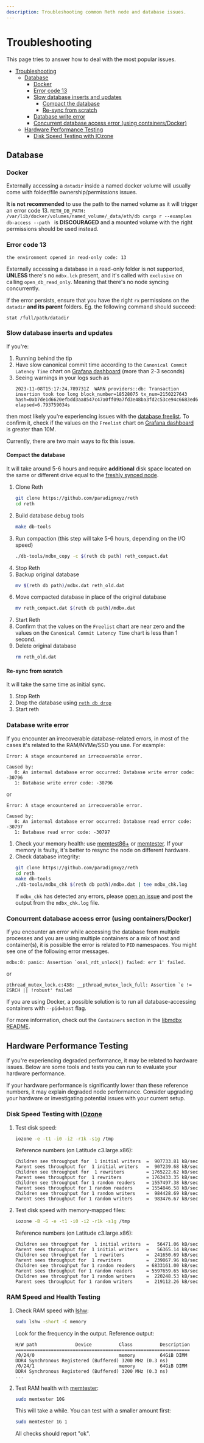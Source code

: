 ```yaml
---
description: Troubleshooting common Reth node and database issues.
---
```


# Troubleshooting

This page tries to answer how to deal with the most popular issues.

-   [Troubleshooting](#troubleshooting)
    -   [Database](#database)
        -   [Docker](#docker)
        -   [Error code 13](#error-code-13)
        -   [Slow database inserts and updates](#slow-database-inserts-and-updates)
            -   [Compact the database](#compact-the-database)
            -   [Re-sync from scratch](#re-sync-from-scratch)
        -   [Database write error](#database-write-error)
        -   [Concurrent database access error (using containers/Docker)](#concurrent-database-access-error-using-containersdocker)
    -   [Hardware Performance Testing](#hardware-performance-testing)
        -   [Disk Speed Testing with IOzone](#disk-speed-testing-with-iozone)

## Database

### Docker

Externally accessing a `datadir` inside a named docker volume will usually come with folder/file ownership/permissions issues.

**It is not recommended** to use the path to the named volume as it will trigger an error code 13. `RETH_DB_PATH: /var/lib/docker/volumes/named_volume/_data/eth/db cargo r --examples db-access --path ` is **DISCOURAGED** and a mounted volume with the right permissions should be used instead.

### Error code 13

`the environment opened in read-only code: 13`

Externally accessing a database in a read-only folder is not supported, **UNLESS** there's no `mdbx.lck` present, and it's called with `exclusive` on calling `open_db_read_only`. Meaning that there's no node syncing concurrently.

If the error persists, ensure that you have the right `rx` permissions on the `datadir` **and its parent** folders. Eg. the following command should succeed:

```bash,ignore
stat /full/path/datadir
```

### Slow database inserts and updates

If you're:

1. Running behind the tip
2. Have slow canonical commit time according to the `Canonical Commit Latency Time` chart on [Grafana dashboard](./observability#prometheus--grafana) (more than 2-3 seconds)
3. Seeing warnings in your logs such as
    ```console
    2023-11-08T15:17:24.789731Z  WARN providers::db: Transaction insertion took too long block_number=18528075 tx_num=2150227643 hash=0xb7de1d6620efbdd3aa8547c47a0ff09a7fd3e48ba3fd2c53ce94c6683ed66e7c elapsed=6.793759034s
    ```

then most likely you're experiencing issues with the [database freelist](https://github.com/paradigmxyz/reth/issues/5228).
To confirm it, check if the values on the `Freelist` chart on [Grafana dashboard](./observability#prometheus--grafana)
is greater than 10M.

Currently, there are two main ways to fix this issue.

#### Compact the database

It will take around 5-6 hours and require **additional** disk space located on the same or different drive
equal to the [freshly synced node](/installation/overview#hardware-requirements).

1. Clone Reth
    ```bash
    git clone https://github.com/paradigmxyz/reth
    cd reth
    ```
2. Build database debug tools
    ```bash
    make db-tools
    ```
3. Run compaction (this step will take 5-6 hours, depending on the I/O speed)
    ```bash
    ./db-tools/mdbx_copy -c $(reth db path) reth_compact.dat
    ```
4. Stop Reth
5. Backup original database
    ```bash
    mv $(reth db path)/mdbx.dat reth_old.dat
    ```
6. Move compacted database in place of the original database
    ```bash
    mv reth_compact.dat $(reth db path)/mdbx.dat
    ```
7. Start Reth
8. Confirm that the values on the `Freelist` chart are near zero and the values on the `Canonical Commit Latency Time` chart
   is less than 1 second.
9. Delete original database
    ```bash
    rm reth_old.dat
    ```

#### Re-sync from scratch

It will take the same time as initial sync.

1. Stop Reth
2. Drop the database using [`reth db drop`](/cli/reth/db/drop)
3. Start reth

### Database write error

If you encounter an irrecoverable database-related errors, in most of the cases it's related to the RAM/NVMe/SSD you use. For example:

```console
Error: A stage encountered an irrecoverable error.

Caused by:
   0: An internal database error occurred: Database write error code: -30796
   1: Database write error code: -30796
```

or

```console
Error: A stage encountered an irrecoverable error.

Caused by:
   0: An internal database error occurred: Database read error code: -30797
   1: Database read error code: -30797
```

1. Check your memory health: use [memtest86+](https://www.memtest.org/) or [memtester](https://linux.die.net/man/8/memtester). If your memory is faulty, it's better to resync the node on different hardware.
2. Check database integrity:
    ```bash
    git clone https://github.com/paradigmxyz/reth
    cd reth
    make db-tools
    ./db-tools/mdbx_chk $(reth db path)/mdbx.dat | tee mdbx_chk.log
    ```
    If `mdbx_chk` has detected any errors, please [open an issue](https://github.com/paradigmxyz/reth/issues) and post the output from the `mdbx_chk.log` file.

### Concurrent database access error (using containers/Docker)

If you encounter an error while accessing the database from multiple processes and you are using multiple containers or a mix of host and container(s), it is possible the error is related to `PID` namespaces. You might see one of the following error messages.

```console
mdbx:0: panic: Assertion `osal_rdt_unlock() failed: err 1' failed.
```

or

```console
pthread_mutex_lock.c:438: __pthread_mutex_lock_full: Assertion `e != ESRCH || !robust' failed
```

If you are using Docker, a possible solution is to run all database-accessing containers with `--pid=host` flag.

For more information, check out the `Containers` section in the [libmdbx README](https://github.com/erthink/libmdbx#containers).

## Hardware Performance Testing

If you're experiencing degraded performance, it may be related to hardware issues. Below are some tools and tests you can run to evaluate your hardware performance.

If your hardware performance is significantly lower than these reference numbers, it may explain degraded node performance. Consider upgrading your hardware or investigating potential issues with your current setup.

### Disk Speed Testing with [IOzone](https://linux.die.net/man/1/iozone)

1. Test disk speed:

    ```bash
    iozone -e -t1 -i0 -i2 -r1k -s1g /tmp
    ```

    Reference numbers (on Latitude c3.large.x86):

    ```console
    Children see throughput for  1 initial writers  =  907733.81 kB/sec
    Parent sees throughput for  1 initial writers   =  907239.68 kB/sec
    Children see throughput for  1 rewriters        = 1765222.62 kB/sec
    Parent sees throughput for  1 rewriters         = 1763433.35 kB/sec
    Children see throughput for 1 random readers    = 1557497.38 kB/sec
    Parent sees throughput for 1 random readers     = 1554846.58 kB/sec
    Children see throughput for 1 random writers    =  984428.69 kB/sec
    Parent sees throughput for 1 random writers     =  983476.67 kB/sec
    ```

2. Test disk speed with memory-mapped files:

    ```bash
    iozone -B -G -e -t1 -i0 -i2 -r1k -s1g /tmp
    ```

    Reference numbers (on Latitude c3.large.x86):

    ```console
    Children see throughput for  1 initial writers  =   56471.06 kB/sec
    Parent sees throughput for  1 initial writers   =   56365.14 kB/sec
    Children see throughput for  1 rewriters        =  241650.69 kB/sec
    Parent sees throughput for  1 rewriters         =  239067.96 kB/sec
    Children see throughput for 1 random readers    = 6833161.00 kB/sec
    Parent sees throughput for 1 random readers     = 5597659.65 kB/sec
    Children see throughput for 1 random writers    =  220248.53 kB/sec
    Parent sees throughput for 1 random writers     =  219112.26 kB/sec
    ```

### RAM Speed and Health Testing

1. Check RAM speed with [lshw](https://linux.die.net/man/1/lshw):

    ```bash
    sudo lshw -short -C memory
    ```

    Look for the frequency in the output. Reference output:

    ```console
    H/W path              Device          Class          Description
    ================================================================
    /0/24/0                               memory         64GiB DIMM DDR4 Synchronous Registered (Buffered) 3200 MHz (0.3 ns)
    /0/24/1                               memory         64GiB DIMM DDR4 Synchronous Registered (Buffered) 3200 MHz (0.3 ns)
    ...
    ```

2. Test RAM health with [memtester](https://linux.die.net/man/8/memtester):

    ```bash
    sudo memtester 10G
    ```

    This will take a while. You can test with a smaller amount first:

    ```bash
    sudo memtester 1G 1
    ```

    All checks should report "ok".
